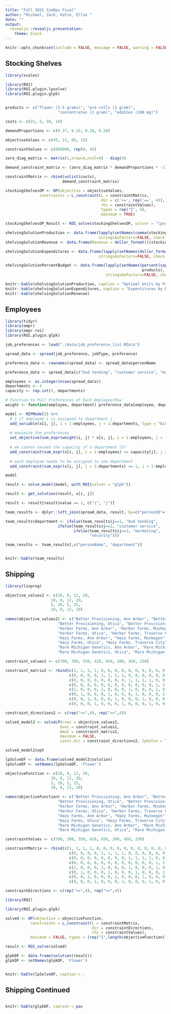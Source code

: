 ```yaml
---
title: "Fall 2021 SimOps Final"
author: "Michael, Zach, Katie, Ellie "
date: ""
output: 
  revealjs::revealjs_presentation:
    theme: black
---
```


```r
knitr::opts_chunk$set(include = FALSE, message = FALSE, warning = FALSE)
```

## Stocking Shelves

<style>
  .col2 {
    columns: 2 200px;         /* number of columns and width in pixels*/
    -webkit-columns: 2 200px; /* chrome, safari */
    -moz-columns: 2 200px;    /* firefox */
  }
  .col3 {
    columns: 3 100px;
    -webkit-columns: 3 100px;
    -moz-columns: 3 100px;
  }
</style>

```r
library(scales)

library(ROI)
library(ROI.plugin.lpsolve)
library(ROI.plugin.glpk)


products <- c("flower (3.5 grams)", "pre-rolls (1 gram)", 
                       "concentrates (1 gram)", "edibles (100 mg)")

costs <- c(25, 5, 50, 10)

demandProportions <- c(0.37, 0.15, 0.20, 0.28)

objectiveValues <- c(45, 12, 60, 15)

constraintValues <- c(850000, rep(0, 4))

zero_diag_matrix <- matrix(1,nrow=4,ncol=4) - diag(4)

demand_constraint_matrix <- (zero_diag_matrix * demandProportions * -1) + diag(4) * (1 - demandProportions)

constraintMatrix <- rbind(unlist(costs),
                         demand_constraint_matrix)

stockingShelvesOP <- OP(objective = objectiveValues, 
               constraints = L_constraint(L = constraintMatrix, 
                                          dir = c('<=', rep('==', 4)),
                                          rhs = constraintValues), 
                                          types = rep("I", 4),
                                          maximum = TRUE)

stockingShelvesOP_Result <- ROI_solve(stockingShelvesOP, solver = "lpsolve")

shelvingSolutionProduction <- data.frame(lapply(setNames(comma(stockingShelvesOP_Result$solution, accuracy = 1), products), type.convert),  
                                         stringsAsFactors=FALSE, check.names=FALSE)
shelvingSolutionRevenue <- data.frame(Revenue = dollar_format()(stockingShelvesOP_Result$objval))

shelvingSolutionExpenditures <- data.frame(lapply(setNames(dollar_format()(stockingShelvesOP_Result$solution * costs), products), type.convert),  
                                         stringsAsFactors=FALSE, check.names=FALSE)

shelvingSolutionPercentBudget <- data.frame(lapply(setNames(percent(sapply(stockingShelvesOP_Result$solution * costs, function(x){x/850000})), 
                                                            products), type.convert), 
                                            stringsAsFactors=FALSE, check.names=FALSE)

```

```r
knitr::kable(shelvingSolutionProduction, caption = "Optimal Units by Product")
knitr::kable(shelvingSolutionExpenditures, caption = "Expentitures by Product")
knitr::kable(shelvingSolutionRevenue)
```

## Employees

```r
library(tidyr)
library(ompr)
library(ompr.roi)
library(ROI.plugin.glpk)

job_preferences <- load("./data/job_preference_list.RData")

spread_data <- spread(job_preference, jobType, preference)

preference_data <- rownames(spread_data) <- spread_data$personName

preference_data <- spread_data[c("bud tending", "customer service", "marketing", "security")]

employees <- as.integer(nrow(spread_data))
departments <- 4
capacity <- rep.int(5, departments)

# Function to Pull Preferences of Each Employee/Row
weight <- function(employee, department) preference_data[employee, department]

model <- MIPModel() %>%
  # 1 if employee i is assigned to department j
  add_variable(x[i, j], i = 1:employees, j = 1:departments, type = "binary") %>%
  
  # maximize the preferences
  set_objective(sum_expr(weight(i, j) * x[i, j], i = 1:employees, j = 1:departments)) %>%
  
  # we cannot exceed the capacity of a department (5)
  add_constraint(sum_expr(x[i, j], i = 1:employees) <= capacity[j], j = 1:departments) %>% 
  
  # each employee needs to be assigned to one department
  add_constraint(sum_expr(x[i, j], j = 1:departments) == 1, i = 1:employees)

model

result <- solve_model(model, with_ROI(solver = "glpk"))

result <- get_solution(result, x[i, j])

result <- result[result$value == 1, c("i", "j")]

team_results <- dplyr::left_join(spread_data, result, by=c("personID"="i"))

team_results$department <- ifelse(team_results$j==1, "bud tending",
                       ifelse(team_results$j==2, "customer service",
                              ifelse(team_results$j==3, "marketing",
                                     "security")))

team_results <- team_results[,c("personName", "department")]
```

<div class="col2">
```r
knitr::kable(team_results)
```
</div>


## Shipping

```r
library(linprog)

objective_values2 <- c(10, 8, 12, 20, 
                    10, 8, 12, 20, 
                    5, 10, 5, 25,
                    10, 8, 12, 20)
 
names(objective_values2) <- c("Better Provisioning, Ann Arbor", "Better Provisioning, Muskegon", 
                       "Better Provisioning, Utica", "Better Provisioning, Traverse City",
                       "Harbor Farmz, Ann Arbor", "Harbor Farmz, Muskegon", 
                       "Harbor Farmz, Utica", "Harbor Farmz, Traverse City",
                       "Hazy Farms, Ann Arbor", "Hazy Farms, Muskegon", 
                       "Hazy Farms, Utica", "Hazy Farms, Traverse City",
                       "Rare Michigan Genetics, Ann Arbor", "Rare Michigan Genetics, Muskegon", 
                       "Rare Michigan Genetics, Utica", "Rare Michigan Genetics, Traverse City")

constraint_values2 <- c(700, 300, 550, 420, 650, 200, 450, 250)

constraint_matrix2 <- rbind(c(1, 1, 1, 1, 0, 0, 0, 0, 0, 0, 0, 0, 0, 0, 0, 0), 
                            c(0, 0, 0, 0, 1, 1, 1, 1, 0, 0, 0, 0, 0, 0, 0, 0),
                            c(0, 0, 0, 0, 0, 0, 0, 0, 1, 1, 1, 1, 0, 0, 0, 0),
                            c(0, 0, 0, 0, 0, 0, 0, 0, 0, 0, 0, 0, 1, 1, 1, 1),
                            c(1, 0, 0, 0, 1, 0, 0, 0, 1, 0, 0, 0, 1, 0, 0, 0),
                            c(0, 1, 0, 0, 0, 1, 0, 0, 0, 1, 0, 0, 0, 1, 0, 0),
                            c(0, 0, 1, 0, 0, 0, 1, 0, 0, 0, 1, 0, 0, 0, 1, 0),
                            c(0, 0, 0, 1, 0, 0, 0, 1, 0, 0, 0, 1, 0, 0, 0, 1))

constraint_directions2 <- c(rep("<=",4), rep(">=",4))

solved_model2 <- solveLP(cvec = objective_values2, 
                        bvec = constraint_values2, 
                        Amat = constraint_matrix2, 
                        maximum = FALSE, 
                        const.dir = constraint_directions2, lpSolve = TRUE)

solved_model2$opt

lpSolveDF <- data.frame(solved_model2$solution)
lpSolveDF <- setNames(lpSolveDF, 'Flower')
```

```r
objectiveFunction <- c(10, 8, 12, 20, 
                    10, 8, 12, 20, 
                    5, 10, 5, 25,
                    10, 8, 12, 20)

names(objectiveFunction) <- c("Better Provisioning, Ann Arbor", "Better Provisioning, Muskegon", 
                       "Better Provisioning, Utica", "Better Provisioning, Traverse City",
                       "Harbor Farmz, Ann Arbor", "Harbor Farmz, Muskegon", 
                       "Harbor Farmz, Utica", "Harbor Farmz, Traverse City",
                       "Hazy Farms, Ann Arbor", "Hazy Farms, Muskegon", 
                       "Hazy Farms, Utica", "Hazy Farms, Traverse City",
                       "Rare Michigan Genetics, Ann Arbor", "Rare Michigan Genetics, Muskegon", 
                       "Rare Michigan Genetics, Utica", "Rare Michigan Genetics, Traverse City")

constraintValues <- c(700, 300, 550, 420, 650, 200, 450, 250)

constraintMatrix <- rbind(c(1, 1, 1, 1, 0, 0, 0, 0, 0, 0, 0, 0, 0, 0, 0, 0), 
                            c(0, 0, 0, 0, 1, 1, 1, 1, 0, 0, 0, 0, 0, 0, 0, 0),
                            c(0, 0, 0, 0, 0, 0, 0, 0, 1, 1, 1, 1, 0, 0, 0, 0),
                            c(0, 0, 0, 0, 0, 0, 0, 0, 0, 0, 0, 0, 1, 1, 1, 1),
                            c(1, 0, 0, 0, 1, 0, 0, 0, 1, 0, 0, 0, 1, 0, 0, 0),
                            c(0, 1, 0, 0, 0, 1, 0, 0, 0, 1, 0, 0, 0, 1, 0, 0),
                            c(0, 0, 1, 0, 0, 0, 1, 0, 0, 0, 1, 0, 0, 0, 1, 0),
                            c(0, 0, 0, 1, 0, 0, 0, 1, 0, 0, 0, 1, 0, 0, 0, 1))

constraintDirections <- c(rep("<=",4), rep(">=",4))

library(ROI)

library(ROI.plugin.glpk)

solved <- OP(objective = objectiveFunction, 
           constraints = L_constraint(L = constraintMatrix, 
                                      dir = constraintDirections, 
                                      rhs = constraintValues), 
           maximum = FALSE, types = (rep("I",length(objectiveFunction))))

result <- ROI_solve(solved)

glpkDF <- data.frame(solution(result))
glpkDF <- setNames(glpkDF, 'Flower')
```

<div class = "col2">
```r
knitr::kable(lpSolveDF, caption = paste("Shipping Flower- lpSolve Cost: ", solved_model2$opt))
```
</div>

## Shipping Continued
<div class = "col2">
```r
knitr::kable(glpkDF, caption = paste("Shipping Flower- glpk Cost: ", result$objval))
```
</div>


